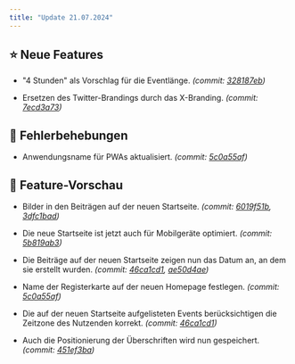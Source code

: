```yaml
---
title: "Update 21.07.2024"
---
```



<Releases server="2.12.1" serverNew frontend="1.10.1" frontendNew/>

## ⭐ Neue Features

* "4 Stunden" als Vorschlag für die Eventlänge. _(commit: [328187eb](https://github.com/Alf-Melmac/slotbot-frontend/commit/328187eb789da1e6635c6c06bc39af7f2abf6914))_

* Ersetzen des Twitter-Brandings durch das X-Branding. _(commit: [7ecd3a73](https://github.com/Alf-Melmac/slotbot-frontend/commit/7ecd3a73d992e89bd80cf1b36f1cc3069283316a))_

## 🐞 Fehlerbehebungen

* Anwendungsname für PWAs aktualisiert. _(commit: [5c0a55af](https://github.com/Alf-Melmac/slotbot-frontend/commit/5c0a55af69cb2e5ed753e2ca70b0da790c4729cb))_

## 🔮 Feature-Vorschau

* Bilder in den Beiträgen auf der neuen Startseite. _(commit: [6019f51b](https://github.com/Alf-Melmac/slotbot-frontend/commit/6019f51b6ac2b70b96450f62e76870559f233182), [3dfc1bad](https://github.com/Alf-Melmac/slotbotServer/commit/3dfc1badd3863934500f4fc5856f964ed2329a75))_

* Die neue Startseite ist jetzt auch für Mobilgeräte optimiert. _(commit: [5b819ab3](https://github.com/Alf-Melmac/slotbot-frontend/commit/5b819ab37b399ca8f31abd12a0791e26ea20ca7a))_

* Die Beiträge auf der neuen Startseite zeigen nun das Datum an, an dem sie erstellt wurden. _(commit: [46ca1cd1](https://github.com/Alf-Melmac/slotbot-frontend/commit/46ca1cd12c11cd0a877265df92182f009f6a72eb), [ae50d4ae](https://github.com/Alf-Melmac/slotbotServer/commit/ae50d4ae38d0a4ba5482ef1b2475f4fd3a31bfec))_

* Name der Registerkarte auf der neuen Homepage festlegen. _(commit: [5c0a55af](https://github.com/Alf-Melmac/slotbot-frontend/commit/5c0a55af69cb2e5ed753e2ca70b0da790c4729cb))_

* Die auf der neuen Startseite aufgelisteten Events berücksichtigen die Zeitzone des Nutzenden korrekt. _(commit: [46ca1cd1](https://github.com/Alf-Melmac/slotbot-frontend/commit/46ca1cd12c11cd0a877265df92182f009f6a72eb))_

* Auch die Positionierung der Überschriften wird nun gespeichert. _(commit: [451ef3ba](https://github.com/Alf-Melmac/slotbotServer/commit/451ef3ba44eae03c66177c4f81dfd7640925357b))_
